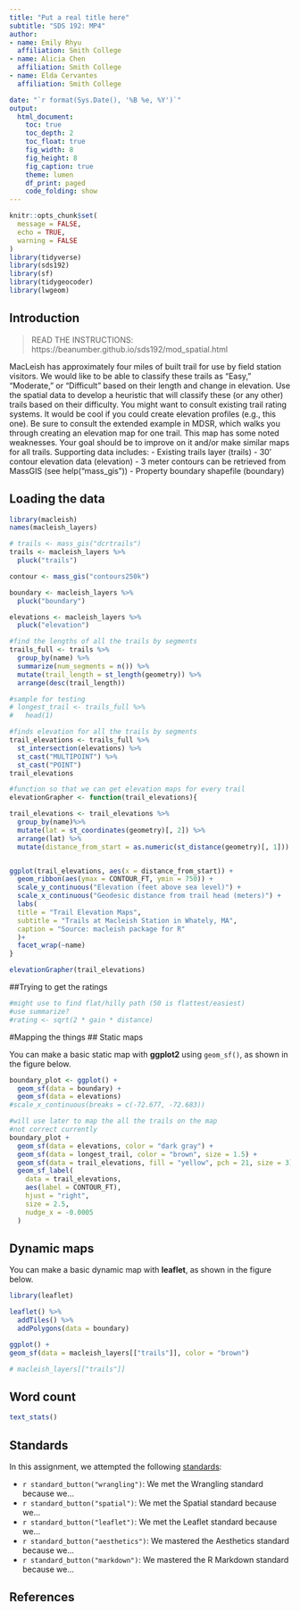 ```yaml
---
title: "Put a real title here"
subtitle: "SDS 192: MP4"
author: 
- name: Emily Rhyu
  affiliation: Smith College
- name: Alicia Chen
  affiliation: Smith College
- name: Elda Cervantes
  affiliation: Smith College

date: "`r format(Sys.Date(), '%B %e, %Y')`"
output:
  html_document:
    toc: true
    toc_depth: 2
    toc_float: true
    fig_width: 8
    fig_height: 8
    fig_caption: true
    theme: lumen
    df_print: paged
    code_folding: show
---
```


```r
knitr::opts_chunk$set(
  message = FALSE,
  echo = TRUE,
  warning = FALSE
)
library(tidyverse)
library(sds192)
library(sf)
library(tidygeocoder)
library(lwgeom)
```

## Introduction

> READ THE INSTRUCTIONS: https://beanumber.github.io/sds192/mod_spatial.html

MacLeish has approximately four miles of built trail for use by field station visitors. We would like to be able to classify these trails as “Easy,” “Moderate,” or “Difficult” based on their length and change in elevation. Use the spatial data to develop a heuristic that will classify these (or any other) trails based on their difficulty. You might want to consult existing trail rating systems. It would be cool if you could create elevation profiles (e.g., this one). Be sure to consult the extended example in MDSR, which walks you through creating an elevation map for one trail. This map has some noted weaknesses. Your goal should be to improve on it and/or make similar maps for all trails.
Supporting data includes:
- Existing trails layer (trails)
- 30’ contour elevation data (elevation)
- 3 meter contours can be retrieved from MassGIS (see help("mass_gis"))
- Property boundary shapefile (boundary)


## Loading the data

```r
library(macleish)
names(macleish_layers)
```

```r
# trails <- mass_gis("dcrtrails")
trails <- macleish_layers %>%
  pluck("trails")

contour <- mass_gis("contours250k")

boundary <- macleish_layers %>%
  pluck("boundary")

elevations <- macleish_layers %>%
  pluck("elevation")
```


```r
#find the lengths of all the trails by segments
trails_full <- trails %>%
  group_by(name) %>%
  summarize(num_segments = n()) %>%
  mutate(trail_length = st_length(geometry)) %>%
  arrange(desc(trail_length))

#sample for testing
# longest_trail <- trails_full %>%
#   head(1)

#finds elevation for all the trails by segments
trail_elevations <- trails_full %>%
  st_intersection(elevations) %>%
  st_cast("MULTIPOINT") %>%
  st_cast("POINT")
trail_elevations

```

```r
#function so that we can get elevation maps for every trail
elevationGrapher <- function(trail_elevations){

trail_elevations <- trail_elevations %>%
  group_by(name)%>%
  mutate(lat = st_coordinates(geometry)[, 2]) %>%
  arrange(lat) %>%
  mutate(distance_from_start = as.numeric(st_distance(geometry)[, 1]))


ggplot(trail_elevations, aes(x = distance_from_start)) + 
  geom_ribbon(aes(ymax = CONTOUR_FT, ymin = 750)) +
  scale_y_continuous("Elevation (feet above sea level)") + 
  scale_x_continuous("Geodesic distance from trail head (meters)") +
  labs(
  title = "Trail Elevation Maps",
  subtitle = "Trails at Macleish Station in Whately, MA",
  caption = "Source: macleish package for R"
  )+
  facet_wrap(~name)
}

elevationGrapher(trail_elevations)

```

##Trying to get the ratings
```r
#might use to find flat/hilly path (50 is flattest/easiest)
#use summarize?
#rating <- sqrt(2 * gain * distance)

```

#Mapping the things
## Static maps

You can make a basic static map with **ggplot2** using `geom_sf()`, as shown in the figure below.

```r

boundary_plot <- ggplot() +
  geom_sf(data = boundary) +
  geom_sf(data = elevations) 
#scale_x_continuous(breaks = c(-72.677, -72.683))
```

```r
#will use later to map the all the trails on the map
#not correct currently
boundary_plot +
  geom_sf(data = elevations, color = "dark gray") +
  geom_sf(data = longest_trail, color = "brown", size = 1.5) +
  geom_sf(data = trail_elevations, fill = "yellow", pch = 21, size = 3) +
  geom_sf_label(
    data = trail_elevations,
    aes(label = CONTOUR_FT),
    hjust = "right",
    size = 2.5,
    nudge_x = -0.0005
  )
```


## Dynamic maps

You can make a basic dynamic map with **leaflet**, as shown in the figure below.

```r
library(leaflet)

leaflet() %>%
  addTiles() %>%
  addPolygons(data = boundary)
```

```r
ggplot() +
geom_sf(data = macleish_layers[["trails"]], color = "brown")
```


```r
# macleish_layers[["trails"]]
```


## Word count

```r
text_stats()
```

## Standards

In this assignment, we attempted the following [standards](https://beanumber.github.io/sds192/standards.html):

- `r standard_button("wrangling")`: We met the Wrangling standard because we...
- `r standard_button("spatial")`: We met the Spatial standard because we...
- `r standard_button("leaflet")`: We met the Leaflet standard because we...
- `r standard_button("aesthetics")`: We mastered the Aesthetics standard because we...
- `r standard_button("markdown")`: We mastered the R Markdown standard because we...

## References
